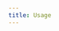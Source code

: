 ```yaml
---
title: Usage
---
```



<HeadTitle title="Usage | OpenBB SDK Docs" />

<ul className="grid grid-cols-1 gap-4 -ml-6">
<NewReferenceCard
    title="Basics"
    description="Go through basics to get started with the OpenBB SDK"
    url="usage/basics"
/>
<NewReferenceCard
    title="API Keys"
    description="Set up your API keys to start using the OpenBB SDK"
    url="usage/api-keys"
/>
</ul>
